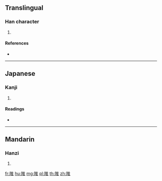 {{character info/new}}
==Translingual==

===Han character===
{{Han char|rn=170|rad=阜|as=08|sn=11|four=|canj=NLOG}}

# {{defn|Han|sort=阜08}}

====References====
* {{Han ref|kx=1353.020|dkj=41687|dj=1855.070|hdz=64137.170|uh=966E|ud=38510}}

----

==Japanese==

===Kanji===
{{ja-kanji|grade=|rs=阜08}}

# {{defn|lang=ja|sort=阜08}}

====Readings====
* {{ja-readings|on=[[たい]] (tai), [[て]] (te)|kun=[[たかい]] (takai), [[あやふい]] (ayafui)}}

----

==Mandarin==

===Hanzi===
{{cmn-hanzi|pin=[[ān]] ([[an1]]), [[duǐ]] ([[dui3]]), [[yìn]] ([[yin4]])|wg=an<sup>1</sup>, tui<sup>3</sup>, yin<sup>4</sup>}}

# {{defn|lang=cmn|sort=阜08}}

[[fr:陮]]
[[hu:陮]]
[[mg:陮]]
[[pl:陮]]
[[th:陮]]
[[zh:陮]]